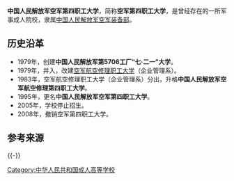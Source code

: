 {{高校
|名称    =中国人民解放军空军第四职工大学
|外文名  =
|图像    =[[File:China_Emblem_PLA.svg|200px]]
|图像说明=
|校训    =
|建校    =1979年
|闭校    =2008年
|类型    =军事高校
|校长    =
|院长    =
|书记    =
|教师    =
|职工    =
|学生    =
|地址    ={{CHN}}[[辽宁省|辽宁省]][[大连市|大连市]]
|校园环境=
|面积    =
|代表色  =
|隶属    =[[中国人民解放军空军装备部|中国人民解放军空军装备部]]
|邮编    =
|电话    =
|网站    =
|标志    =
|脚注    =
}}

'''中国人民解放军空军第四职工大学'''，简称'''空军第四职工大学'''，是曾经存在的一所军事成人院校，隶属[[中国人民解放军空军装备部|中国人民解放军空军装备部]]。

==历史沿革==
*1979年，创建'''中国人民解放军第5706工厂“七·二一”大学'''。
*1979年，并入，改建[[空军航空修理职工大学|空军航空修理职工大学]]（企业管理系）。
*1983年，空军航空修理职工大学（企业管理系）分出，升格'''中国人民解放军空军航空修理第四职工大学'''。
*1995年，更名'''中国人民解放军空军第四职工大学'''。
*2005年，学校停止招生。
*2008年，撤销空军第四职工大学。
==参考来源==
{{Reflist}}
{{-}}
{{PLA-college}}
{{辽宁高等院校}}
{{军事教育小作品}}

[[Category:中华人民共和国成人高等学校|Category:中华人民共和国成人高等学校]]
